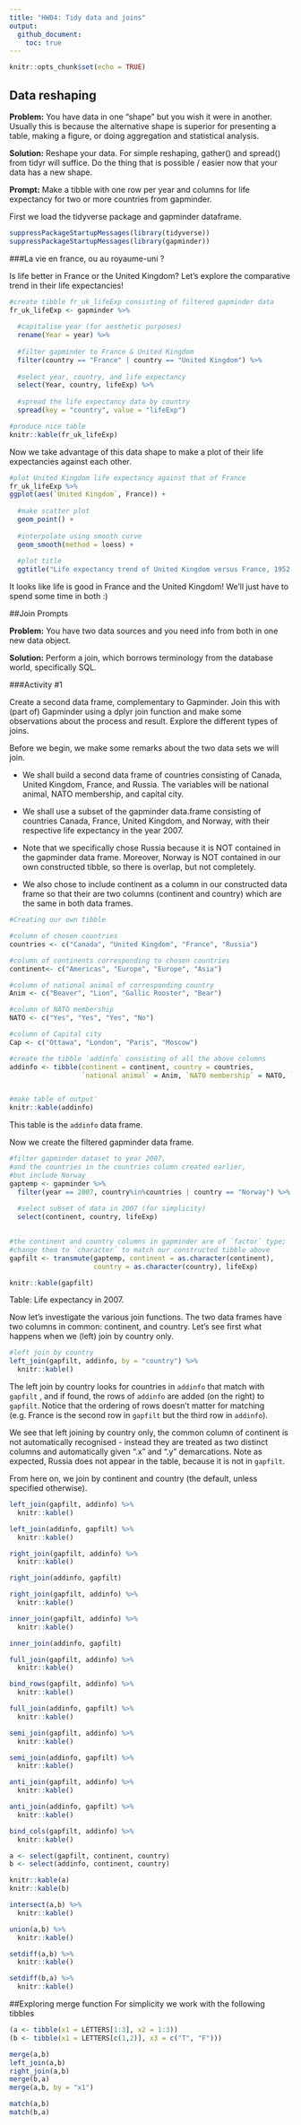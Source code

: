 ```yaml
---
title: "HW04: Tidy data and joins"
output: 
  github_document:
    toc: true
---
```


```r
knitr::opts_chunk$set(echo = TRUE)
```

## Data reshaping

**Problem:** You have data in one “shape” but you wish it were in another. Usually this is because the alternative shape is superior for presenting a table, making a figure, or doing aggregation and statistical analysis.

**Solution:** Reshape your data. For simple reshaping, gather() and spread() from tidyr will suffice. Do the thing that is possible / easier now that your data has a new shape.

**Prompt:** Make a tibble with one row per year and columns for life expectancy for two or more countries from gapminder. 



First we load the tidyverse package and gapminder dataframe.
```r
suppressPackageStartupMessages(library(tidyverse))
suppressPackageStartupMessages(library(gapminder))
```

###La vie en france, ou au royaume-uni ?

Is life better in France or the United Kingdom? Let's explore the comparative trend in their life expectancies! 
```r
#create tibble fr_uk_lifeExp consisting of filtered gapminder data
fr_uk_lifeExp <- gapminder %>% 
  
  #capitalise year (for aesthetic purposes)
  rename(Year = year) %>% 
  
  #filter gapminder to France & United Kingdom
  filter(country == "France" | country == "United Kingdom") %>% 
  
  #select year, country, and life expectancy
  select(Year, country, lifeExp) %>% 
  
  #spread the life expectancy data by country
  spread(key = "country", value = "lifeExp")

#produce nice table
knitr::kable(fr_uk_lifeExp)
```
 
Now we take advantage of this data shape to make a plot of their life expectancies against each other.

```r
#plot United Kingdom life expectancy against that of France
fr_uk_lifeExp %>% 
ggplot(aes(`United Kingdom`, France)) +
  
  #make scatter plot
  geom_point() +
  
  #interpolate using smooth curve
  geom_smooth(method = loess) +
  
  #plot title
  ggtitle("Life expectancy trend of United Kingdom versus France, 1952-2007")
```

It looks like life is good in France and the United Kingdom! We'll just have to spend some time in both :) 

##Join Prompts

**Problem:** You have two data sources and you need info from both in one new data object.

**Solution:** Perform a join, which borrows terminology from the database world, specifically SQL.


###Activity #1

Create a second data frame, complementary to Gapminder. Join this with (part of) Gapminder using a dplyr join function and make some observations about the process and result. Explore the different types of joins. 

Before we begin, we make some remarks about the two data sets we will join.
        
- We shall build a second data frame of countries consisting of Canada, United Kingdom, France, and Russia. The variables will be national animal, NATO membership, and capital city. 

- We shall use a subset of the gapminder data.frame consisting of countries Canada, France, United Kingdom, and Norway, with their respective life expectancy in the year 2007.

- Note that we specifically chose Russia because it is NOT contained in the gapminder data frame. Moreover, Norway is NOT contained in our own constructed tibble, so there is overlap, but not completely.

- We also chose to include continent as a column in our constructed data frame so that their are two columns (continent and country) which are the same in both data frames.


```r
#Creating our own tibble

#column of chosen countries
countries <- c("Canada", "United Kingdom", "France", "Russia")

#column of continents corresponding to chosen countries
continent<- c("Americas", "Europe", "Europe", "Asia") 

#column of national animal of corresponding country
Anim <- c("Beaver", "Lion", "Gallic Rooster", "Bear") 

#column of NATO membership
NATO <- c("Yes", "Yes", "Yes", "No") 

#column of Capital city
Cap <- c("Ottawa", "London", "Paris", "Moscow") 

#create the tibble `addinfo` consisting of all the above columns
addinfo <- tibble(continent = continent, country = countries,  
                  `national animal` = Anim, `NATO membership` = NATO, `capital city` = Cap)


#make table of output'
knitr::kable(addinfo)
```

This table is the `addinfo` data frame.

Now we create the filtered gapminder data frame.

```r
#filter gapminder dataset to year 2007, 
#and the countries in the countries column created earlier,
#but include Norway
gaptemp <- gapminder %>% 
  filter(year == 2007, country%in%countries | country == "Norway") %>% 
  
  #select subset of data in 2007 (for simplicity)
  select(continent, country, lifeExp)

 
#the continent and country columns in gapminder are of `factor` type; 
#change them to `character` to match our constructed tibble above
gapfilt <- transmute(gaptemp, continent = as.character(continent), 
                     country = as.character(country), lifeExp)

knitr::kable(gapfilt)
```

Table: Life expectancy in 2007.

Now let's investigate the various join functions. The two data frames have two columns in common: continent, and country. Let's see  first what happens when we (left) join by country only.

```r
#left join by country
left_join(gapfilt, addinfo, by = "country") %>% 
  knitr::kable()
```


The left join by country looks for countries in `addinfo` that match with `gapfilt` , and if found, the rows of `addinfo` are added (on the right) to `gapfilt`. Notice that the ordering of rows doesn't matter for matching (e.g. France is the second row in `gapfilt` but the third row in `addinfo`).

We see that left joining by country only, the common column of continent is not automatically recognised - instead they are treated as two distinct columns and automatically given ".x" and ".y" demarcations. Note as expected, Russia does not appear in the table, because it is not in `gapfilt`.

From here on, we join by continent and country (the default, unless specified otherwise).
```r
left_join(gapfilt, addinfo) %>% 
  knitr::kable()
```
```r
left_join(addinfo, gapfilt) %>% 
  knitr::kable()
```



```r
right_join(gapfilt, addinfo) %>% 
  knitr::kable()
```

```r
right_join(addinfo, gapfilt)
```

```r
right_join(gapfilt, addinfo) %>% 
  knitr::kable()
```

```r
inner_join(gapfilt, addinfo) %>% 
  knitr::kable()
```


```r
inner_join(addinfo, gapfilt)
```

```r
full_join(gapfilt, addinfo) %>% 
  knitr::kable()
```

```r
bind_rows(gapfilt, addinfo) %>% 
  knitr::kable()
```


```r
full_join(addinfo, gapfilt) %>% 
  knitr::kable()
```


```r
semi_join(gapfilt, addinfo) %>% 
  knitr::kable()
```

```r
semi_join(addinfo, gapfilt) %>% 
  knitr::kable()
```


```r
anti_join(gapfilt, addinfo) %>% 
  knitr::kable()
```

```r
anti_join(addinfo, gapfilt) %>% 
  knitr::kable()
```

```r
bind_cols(gapfilt, addinfo) %>% 
  knitr::kable()
```



```r
a <- select(gapfilt, continent, country)
b <- select(addinfo, continent, country)

knitr::kable(a)
knitr::kable(b)
```

```r
intersect(a,b) %>% 
  knitr::kable()
```

```r
union(a,b) %>% 
  knitr::kable()
```

```r
setdiff(a,b) %>% 
  knitr::kable()
```

```r
setdiff(b,a) %>% 
  knitr::kable()
```


##Exploring merge function
For simplicity we work with the following tibbles

```r
(a <- tibble(x1 = LETTERS[1:3], x2 = 1:3))
(b <- tibble(x1 = LETTERS[c(1,2)], x3 = c("T", "F")))
```
```r
merge(a,b)
left_join(a,b)
right_join(a,b)
merge(b,a)
merge(a,b, by = "x1")
```
```r
match(a,b)
match(b,a)
```



